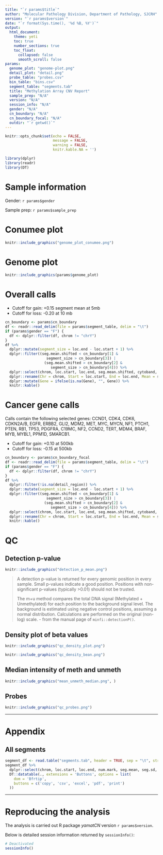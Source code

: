 ```yaml
---
title: "`r params$title`"
author: "Molecular Pathology Division, Department of Pathology, SJCRH"
version: "`r params$version`"
date: "`r format(Sys.time(), '%d %B, %Y')`"
output: 
  html_document:
    theme: yeti
    toc: true
    number_sections: true
    toc_float:
      collapsed: false
      smooth_scroll: false
params:
  genome_plot: "genome-plot.png"
  detail_plot: "detail.png"
  probe_table: "probes.csv"
  bin_table: "bins.csv"
  segment_table: "segments.tab"
  title: "Methylation Array CNV Report"
  sample_prep: "N/A"
  version: "N/A"
  session_info: "N/A"
  gender: "N/A"
  cn_boundary: "N/A"
  cn_boundary_focal: "N/A"
  outdir: "`r getwd()`"
---
```


```r
knitr::opts_chunk$set(echo = FALSE,
                      message = FALSE,
                      warning = FALSE,
                      knitr.kable.NA = '')
```

```r
library(dplyr)
library(readr)
library(DT)
```


# Sample information

Gender: `r params$gender`

Sample prep: `r params$sample_prep`

# Conumee plot

```r
knitr::include_graphics("genome_plot_conumee.png")
```

# Genome plot

```r
knitr::include_graphics(params$genome_plot)
```

# Overall calls

* Cutoff for gain: +0.15 segment mean at 5mb
* Cutoff for loss: -0.20 at 10 mb

```r
cn_boundary <- params$cn_boundary
df <- readr::read_delim(file = params$segment_table, delim = "\t")
if (params$gender == "F") {
  df <- dplyr::filter(df, chrom != "chrY")
}
df %>%
  dplyr::mutate(segment_size = loc.end - loc.start + 1) %>%
  dplyr::filter((seg.mean.shifted < cn_boundary[1] & 
                   segment_size > cn_boundary[3]) | 
                  (seg.mean.shifted > cn_boundary[2] & 
                     segment_size > cn_boundary[4])) %>%
  dplyr::select(chrom, loc.start, loc.end, seg.mean.shifted, cytoband, detail_region) %>%
  dplyr::rename(Chr = chrom, Start = loc.start, End = loc.end, Mean = seg.mean.shifted, Cytoband = cytoband, Gene = detail_region) %>%
  dplyr::mutate(Gene = ifelse(is.na(Gene), "", Gene)) %>%
  knitr::kable()
```

# Cancer gene calls

Calls contain the following selected genes: CCND1, CDK4, CDK6, CDKN2A/B, EGFR, ERBB2, GLI2, MDM2, MET, MYC, MYCN, NF1, PTCH1, PTEN, RB1, TP53, PDGFRA, C19MC, NF2, CCND2, TERT, MDM4, BRAF, MYB, MYBL1, PPM1D, SMARCB1.

* Cutoff for gain: +0.10 at 500kb
* Cutoff for loss: -0.15 at 500kb

```r
cn_boundary <- params$cn_boundary_focal
df <- readr::read_delim(file = params$segment_table, delim = "\t")
if (params$gender == "F") {
  df <- dplyr::filter(df, chrom != "chrY")
}
df %>%
  dplyr::filter(!is.na(detail_region)) %>%
  dplyr::mutate(segment_size = loc.end - loc.start + 1) %>%
  dplyr::filter((seg.mean.shifted < cn_boundary[1] & 
                   segment_size > cn_boundary[3]) | 
                  (seg.mean.shifted > cn_boundary[2] & 
                     segment_size > cn_boundary[4])) %>%
  dplyr::select(chrom, loc.start, loc.end, seg.mean.shifted, cytoband, detail_region) %>%
  dplyr::rename(Chr = chrom, Start = loc.start, End = loc.end, Mean = seg.mean.shifted, Cytoband = cytoband, Gene = detail_region) %>%
  knitr::kable()
```

# QC

## Detection p-value

```r
knitr::include_graphics("detection_p_mean.png")
```

> A detection p-value is returned for every genomic position in every sample. Small p-values indicate a good position. Positions with non-significant p-values (typically >0.01) should not be trusted.
> 
> The m+u method compares the total DNA signal (Methylated + Unmethylated) for each position to the background signal level. The background is estimated using negative control positions, assuming a normal distribution. Calculations are performed on the original (non-log) scale. 
> - from the manual page of `minfi::detectionP()`.


## Density plot of beta values

```r
knitr::include_graphics("qc_density_plot.png")
```

```r
knitr::include_graphics("qc_density_bean.png")
```

## Median intensity of meth and unmeth

```r
knitr::include_graphics("mean_unmeth_median.png", )
```

## Probes

```r
knitr::include_graphics("qc_probes.png")
```

---------------------

# Appendix

## All segments

```r
segment_df <- read.table("segments.tab", header = TRUE, sep = "\t", stringsAsFactors = FALSE, fill = NA)
segment_df %>%
  dplyr::select(chrom, loc.start, loc.end, num.mark, seg.mean, seg.sd, cytoband, detail_region) %>%
  DT::datatable(., extensions = 'Buttons', options = list(
    dom = 'Bfrtip',
    buttons = c('copy', 'csv', 'excel', 'pdf', 'print')
  ))
```



---------------------

# Reproducing the analysis {-}

The analysis is carried out R package *yamatCN* version `r params$version`. 

Below is detailed session information returned by `sessionInfo()`:

```r
# Deactivated
sessionInfo()
```

